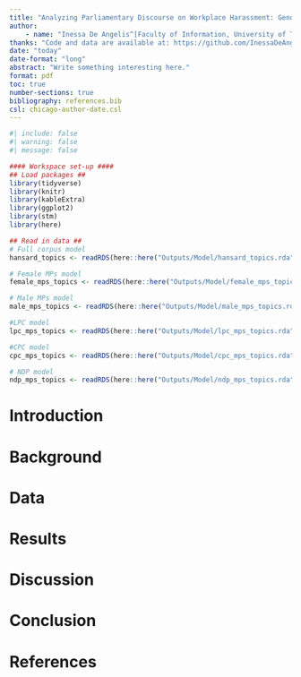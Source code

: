 ```yaml
---
title: "Analyzing Parliamentary Discourse on Workplace Harassment: Gendered and Partisan Perspectives"
author: 
    - name: "Inessa De Angelis^[Faculty of Information, University of Toronto, Inessa.DeAngelis@mail.utoronto.ca]"
thanks: "Code and data are available at: https://github.com/InessaDeAngelis/Bill_C65_Debate "
date: "today"
date-format: "long"
abstract: "Write something interesting here."
format: pdf
toc: true
number-sections: true
bibliography: references.bib
csl: chicago-author-date.csl 
---
```


```r
#| include: false
#| warning: false
#| message: false

#### Workspace set-up ####
## Load packages ##
library(tidyverse)
library(knitr)
library(kableExtra)
library(ggplot2)
library(stm)
library(here)

## Read in data ##
# Full corpus model
hansard_topics <- readRDS(here::here("Outputs/Model/hansard_topics.rda"))

# Female MPs model
female_mps_topics <- readRDS(here::here("Outputs/Model/female_mps_topics.rda"))

# Male MPs model
male_mps_topics <- readRDS(here::here("Outputs/Model/male_mps_topics.rda"))

#LPC model
lpc_mps_topics <- readRDS(here::here("Outputs/Model/lpc_mps_topics.rda"))

#CPC model
cpc_mps_topics <- readRDS(here::here("Outputs/Model/cpc_mps_topics.rda"))

# NDP model
ndp_mps_topics <- readRDS(here::here("Outputs/Model/ndp_mps_topics.rda"))

```

# Introduction

# Background

# Data 

# Results

# Discussion

# Conclusion 

# References 